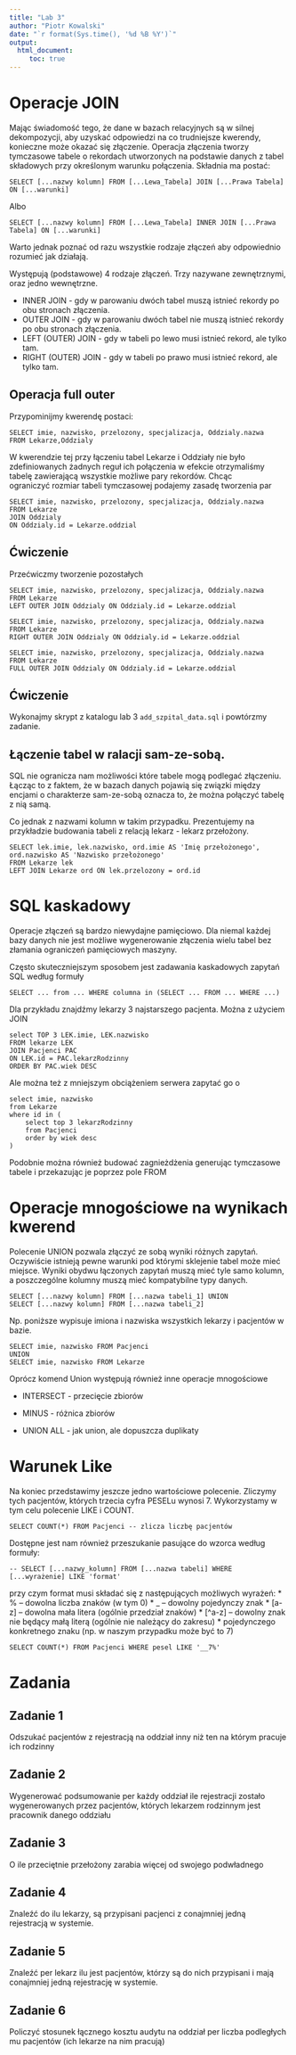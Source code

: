 ```yaml
---
title: "Lab 3"
author: "Piotr Kowalski"
date: "`r format(Sys.time(), '%d %B %Y')`"
output: 
  html_document:
     toc: true
---
```


# Operacje JOIN

Mając świadomość tego, że dane w bazach relacyjnych są w silnej dekompozycji, aby uzyskać odpowiedzi na co trudniejsze kwerendy, konieczne może okazać się złączenie. Operacja złączenia tworzy tymczasowe tabele o rekordach utworzonych na podstawie danych z tabel składowych przy określonym warunku połączenia. Składnia ma postać:

```{}
SELECT [...nazwy kolumn] FROM [...Lewa_Tabela] JOIN [...Prawa Tabela] ON [...warunki]
```

Albo

```{}
SELECT [...nazwy kolumn] FROM [...Lewa_Tabela] INNER JOIN [...Prawa Tabela] ON [...warunki]
```

Warto jednak poznać od razu wszystkie rodzaje złączeń aby odpowiednio rozumieć jak działają.

Występują (podstawowe) 4 rodzaje złączeń. Trzy nazywane zewnętrznymi, oraz jedno wewnętrzne.

* INNER JOIN - gdy w parowaniu dwóch tabel muszą istnieć rekordy po obu stronach złączenia.
* OUTER JOIN - gdy w parowaniu dwóch tabel nie muszą istnieć rekordy po obu stronach złączenia.
* LEFT (OUTER) JOIN - gdy w tabeli po lewo musi istnieć rekord, ale tylko tam.
* RIGHT (OUTER) JOIN - gdy w tabeli po prawo musi istnieć rekord, ale tylko tam.

## Operacja full outer

Przypominijmy kwerendę postaci:

```
SELECT imie, nazwisko, przelozony, specjalizacja, Oddzialy.nazwa
FROM Lekarze,Oddzialy
```

W kwerendzie tej przy łączeniu tabel Lekarze i Oddziały nie było zdefiniowanych 
żadnych reguł ich połączenia w efekcie otrzymaliśmy tabelę zawierającą wszystkie 
możliwe pary rekordów. Chcąc ograniczyć rozmiar tabeli tymczasowej podajemy zasadę tworzenia par

```
SELECT imie, nazwisko, przelozony, specjalizacja, Oddzialy.nazwa
FROM Lekarze
JOIN Oddzialy 
ON Oddzialy.id = Lekarze.oddzial
```
## Ćwiczenie 

Przećwiczmy tworzenie pozostałych

```
SELECT imie, nazwisko, przelozony, specjalizacja, Oddzialy.nazwa
FROM Lekarze
LEFT OUTER JOIN Oddzialy ON Oddzialy.id = Lekarze.oddzial
```

```
SELECT imie, nazwisko, przelozony, specjalizacja, Oddzialy.nazwa
FROM Lekarze
RIGHT OUTER JOIN Oddzialy ON Oddzialy.id = Lekarze.oddzial
```

```
SELECT imie, nazwisko, przelozony, specjalizacja, Oddzialy.nazwa
FROM Lekarze
FULL OUTER JOIN Oddzialy ON Oddzialy.id = Lekarze.oddzial
```

## Ćwiczenie 

Wykonajmy skrypt z katalogu lab 3 `add_szpital_data.sql` i powtórzmy zadanie.


## Łączenie tabel w ralacji sam-ze-sobą.

SQL nie ogranicza nam możliwości które tabele mogą podlegać złączeniu. 
Łącząc to z faktem, że w bazach danych pojawią się związki między encjami o 
charakterze sam-ze-sobą oznacza to, że można połączyć tabelę z nią samą. 

Co jednak z nazwami kolumn w takim przypadku. Prezentujemy na przykładzie 
budowania tabeli z relacją lekarz - lekarz przełożony.

```
SELECT lek.imie, lek.nazwisko, ord.imie AS 'Imię przełożonego', ord.nazwisko AS 'Nazwisko przełożonego'
FROM Lekarze lek
LEFT JOIN Lekarze ord ON lek.przelozony = ord.id
```

# SQL kaskadowy

Operacje złączeń są bardzo niewydajne pamięciowo. Dla niemal każdej bazy danych nie jest możliwe wygenerowanie złączenia wielu tabel bez złamania ograniczeń pamięciowych maszyny. 

Często skuteczniejszym sposobem jest zadawania kaskadowych zapytań SQL według formuły

```
SELECT ... from ... WHERE columna in (SELECT ... FROM ... WHERE ...)
```

Dla przykładu znajdźmy lekarzy 3 najstarszego pacjenta. Można z użyciem JOIN

```
select TOP 3 LEK.imie, LEK.nazwisko
FROM lekarze LEK 
JOIN Pacjenci PAC
ON LEK.id = PAC.lekarzRodzinny
ORDER BY PAC.wiek DESC
```

Ale można też z mniejszym obciążeniem serwera zapytać go o

```
select imie, nazwisko
from Lekarze
where id in (
    select top 3 lekarzRodzinny
    from Pacjenci
    order by wiek desc
)
```

Podobnie można również budować zagnieżdżenia generując tymczasowe tabele i przekazując je 
poprzez pole FROM

# Operacje mnogościowe na wynikach kwerend

Polecenie UNION pozwala złączyć ze sobą wyniki różnych zapytań. Oczywiście istnieją pewne warunki pod którymi sklejenie tabel może mieć miejsce. Wyniki obydwu łączonych zapytań muszą mieć tyle samo kolumn, a poszczególne kolumny muszą mieć kompatybilne typy danych.

```
SELECT [...nazwy kolumn] FROM [...nazwa tabeli_1] UNION
SELECT [...nazwy kolumn] FROM [...nazwa tabeli_2]
```

Np. poniższe wypisuje imiona i nazwiska wszystkich lekarzy i pacjentów w bazie.
```
SELECT imie, nazwisko FROM Pacjenci
UNION
SELECT imie, nazwisko FROM Lekarze		
```

Oprócz komend Union występują również inne operacje mnogościowe

* INTERSECT - przecięcie zbiorów
* MINUS - różnica zbiorów

* UNION ALL - jak union, ale dopuszcza duplikaty

# Warunek Like

Na koniec przedstawimy jeszcze jedno wartościowe polecenie.
Zliczymy tych pacjentów, których trzecia cyfra PESELu wynosi 7.
Wykorzystamy w tym celu polecenie LIKE i COUNT. 

```
SELECT COUNT(*) FROM Pacjenci -- zlicza liczbę pacjentów
```

Dostępne jest nam również przeszukanie pasujące do wzorca według formuły:

```
-- SELECT [...nazwy_kolumn] FROM [...nazwa tabeli] WHERE [...wyrażenie] LIKE 'format'
```

przy czym format musi składać się z następujących możliwych wyrażeń:
* % -- dowolna liczba znaków (w tym 0)
* _ -- dowolny pojedynczy znak
* [a-z] -- dowolna mała litera (ogólnie przedział znaków)
* [^a-z] -- dowolny znak nie będący małą literą (ogólnie nie należący do zakresu)
* pojedynczego konkretnego znaku (np. w naszym przypadku może być to 7)

```
SELECT COUNT(*) FROM Pacjenci WHERE pesel LIKE '__7%' 
```

# Zadania 

## Zadanie 1 

Odszukać pacjentów z rejestracją na oddział inny niż ten na którym pracuje ich rodzinny

## Zadanie 2

Wygenerować podsumowanie per każdy oddział ile rejestracji zostało wygenerowanych przez pacjentów, których lekarzem rodzinnym jest pracownik danego oddziału

## Zadanie 3

O ile przeciętnie przełożony zarabia więcej od swojego podwładnego

## Zadanie 4

Znaleźć do ilu lekarzy, są przypisani pacjenci z conajmniej jedną rejestracją w systemie.

## Zadanie 5 

Znaleźć per lekarz ilu jest pacjentów, którzy są do nich przypisani i mają conajmniej jedną rejestrację w systemie.

## Zadanie 6
 
Policzyć stosunek łącznego kosztu audytu na oddział per liczba podległych mu pacjentów (ich lekarze na nim pracują)

